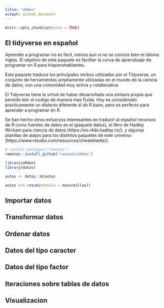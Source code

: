 ```yaml
---
title: "oRden"
output: github_document
---
```


```r
knitr::opts_chunk$set(echo = TRUE)
```

## El tidyverse en español

Aprender a programar no es fácil, menos aun si no se conoce bien el idioma ingles. El objetivo de este paquete es facilitar la curva de aprendizaje de programar en R para hispanohablantes. 

Este paquete traduce los principales verbos utilizados por el Tidyverse, un conjunto de herramientas ampliamente utilizadas en el mundo de la ciencia de datos, con una comunidad muy activa y colaborativa. 

El Tidyverse tiene la virtud de haber desarrollado una sintaxis propia que permite leer el codigo de manera mas fluida. Hoy es considerado practicamente un dialecto diferente al de R base, pero es perfecto para aprender a programar en R.

Se han hecho otros esfuerzos interesantes en traducir al español recursos de R como fuentes de datos en el (paquete datos), el libro de Hadley Wickam para ciencia de datos (https://es.r4ds.hadley.nz/), y algunas planillas de atajos para los distintos paquetes de este universo (https://www.rstudio.com/resources/cheatsheets/).  


``` r
# install.packages("remotes")
remotes::install_github("raimun2/oRden")
```


```r


library(oRden)
library(datos)

autos <- datos::mtautos

autos %>% resumir(media = mean(millas))

```

## Importar datos

## Transformar datos

## Ordenar datos

## Datos del tipo caracter

## Datos del tipo factor

## Iteraciones sobre tablas de datos

## Visualizacion
